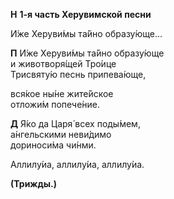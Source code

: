 **Н** **1-я часть Херувимской песни**

И́же Херуви́мы та́йно образу́юще...

**П** И́же Херуви́мы та́йно образу́юще  
и животворя́щей Тро́ице  
Трисвяту́ю песнь припева́юще,

вся́кое ны́не жите́йское  
отложи́м попече́ние.

**Д** Я́ко да Царя́ всех поды́мем,  
а́нгельскими неви́димо  
дориноси́ма чи́нми.

Аллилу́иа, аллилу́иа, аллилу́иа.

**(Трижды.)**
